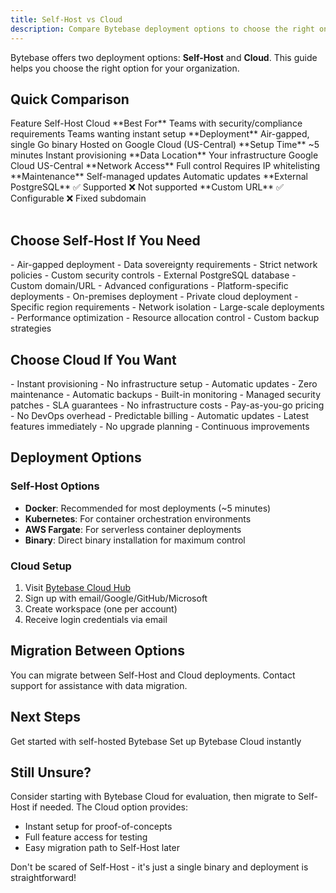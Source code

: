 ```yaml
---
title: Self-Host vs Cloud
description: Compare Bytebase deployment options to choose the right one for your needs
---
```


Bytebase offers two deployment options: **Self-Host** and **Cloud**. This guide helps you choose the right option for your organization.

## Quick Comparison

<Table>
  <TableHeader>
    <TableRow>
      <TableHeaderItem>Feature</TableHeaderItem>
      <TableHeaderItem>Self-Host</TableHeaderItem>
      <TableHeaderItem>Cloud</TableHeaderItem>
    </TableRow>
  </TableHeader>
  <TableBody>
    <TableRow>
      <TableItem>**Best For**</TableItem>
      <TableItem>Teams with security/compliance requirements</TableItem>
      <TableItem>Teams wanting instant setup</TableItem>
    </TableRow>
    <TableRow>
      <TableItem>**Deployment**</TableItem>
      <TableItem>Air-gapped, single Go binary</TableItem>
      <TableItem>Hosted on Google Cloud (US-Central)</TableItem>
    </TableRow>
    <TableRow>
      <TableItem>**Setup Time**</TableItem>
      <TableItem>~5 minutes</TableItem>
      <TableItem>Instant provisioning</TableItem>
    </TableRow>
    <TableRow>
      <TableItem>**Data Location**</TableItem>
      <TableItem>Your infrastructure</TableItem>
      <TableItem>Google Cloud US-Central</TableItem>
    </TableRow>
    <TableRow>
      <TableItem>**Network Access**</TableItem>
      <TableItem>Full control</TableItem>
      <TableItem>Requires IP whitelisting</TableItem>
    </TableRow>
    <TableRow>
      <TableItem>**Maintenance**</TableItem>
      <TableItem>Self-managed updates</TableItem>
      <TableItem>Automatic updates</TableItem>
    </TableRow>
    <TableRow>
      <TableItem>**External PostgreSQL**</TableItem>
      <TableItem>✅ Supported</TableItem>
      <TableItem>❌ Not supported</TableItem>
    </TableRow>
    <TableRow>
      <TableItem>**Custom URL**</TableItem>
      <TableItem>✅ Configurable</TableItem>
      <TableItem>❌ Fixed subdomain</TableItem>
    </TableRow>
  </TableBody>
</Table>

## Choose Self-Host If You Need

<CardGroup cols={2}>
  <Card title="Security & Compliance" icon="shield">
    - Air-gapped deployment
    - Data sovereignty requirements
    - Strict network policies
    - Custom security controls
  </Card>
  
  <Card title="Customization" icon="wrench">
    - External PostgreSQL database
    - Custom domain/URL
    - Advanced configurations
    - Platform-specific deployments
  </Card>
  
  <Card title="Infrastructure Control" icon="server">
    - On-premises deployment
    - Private cloud deployment
    - Specific region requirements
    - Network isolation
  </Card>
  
  <Card title="Scale & Performance" icon="chart-line">
    - Large-scale deployments
    - Performance optimization
    - Resource allocation control
    - Custom backup strategies
  </Card>
</CardGroup>

## Choose Cloud If You Want

<CardGroup cols={2}>
  <Card title="Quick Start" icon="rocket">
    - Instant provisioning
    - No infrastructure setup
    - Automatic updates
    - Zero maintenance
  </Card>
  
  <Card title="Managed Service" icon="cloud">
    - Automatic backups
    - Built-in monitoring
    - Managed security patches
    - SLA guarantees
  </Card>
  
  <Card title="Cost Efficiency" icon="coins">
    - No infrastructure costs
    - Pay-as-you-go pricing
    - No DevOps overhead
    - Predictable billing
  </Card>
  
  <Card title="Always Latest" icon="sparkles">
    - Automatic updates
    - Latest features immediately
    - No upgrade planning
    - Continuous improvements
  </Card>
</CardGroup>

## Deployment Options

### Self-Host Options

- **Docker**: Recommended for most deployments (~5 minutes)
- **Kubernetes**: For container orchestration environments
- **AWS Fargate**: For serverless container deployments
- **Binary**: Direct binary installation for maximum control

### Cloud Setup

1. Visit [Bytebase Cloud Hub](https://hub.bytebase.com/)
2. Sign up with email/Google/GitHub/Microsoft
3. Create workspace (one per account)
4. Receive login credentials via email

## Migration Between Options

<Note>
You can migrate between Self-Host and Cloud deployments. Contact support for assistance with data migration.
</Note>

## Next Steps

<CardGroup cols={2}>
  <Card title="Deploy Self-Host" href="/get-started/self-host" icon="server">
    Get started with self-hosted Bytebase
  </Card>
  
  <Card title="Start with Cloud" href="/get-started/cloud" icon="cloud">
    Set up Bytebase Cloud instantly
  </Card>
</CardGroup>

## Still Unsure?

Consider starting with Bytebase Cloud for evaluation, then migrate to Self-Host if needed. The Cloud option provides:
- Instant setup for proof-of-concepts
- Full feature access for testing
- Easy migration path to Self-Host later

<Tip>
Don't be scared of Self-Host - it's just a single binary and deployment is straightforward!
</Tip>